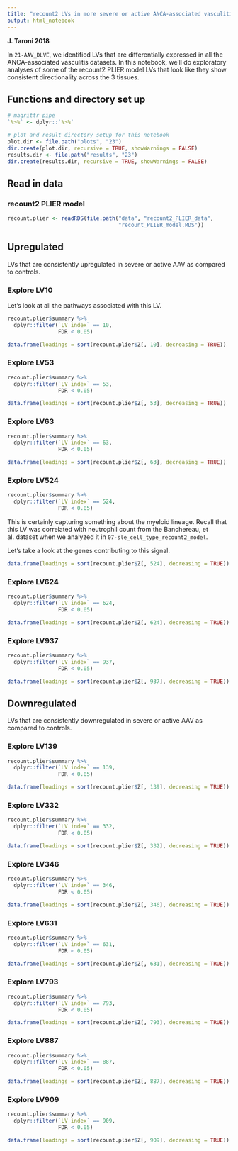 ```yaml
---
title: "recount2 LVs in more severe or active ANCA-associated vasculitis"
output: html_notebook
---
```


**J. Taroni 2018**

In `21-AAV_DLVE`, we identified LVs that are differentially expressed in all
the ANCA-associated vasculitis datasets.
In this notebook, we'll do exploratory analyses of some of the recount2 PLIER
model LVs that look like they show consistent directionality across the 3
tissues.

## Functions and directory set up

```r
# magrittr pipe
`%>%` <- dplyr::`%>%`
```

```r
# plot and result directory setup for this notebook
plot.dir <- file.path("plots", "23")
dir.create(plot.dir, recursive = TRUE, showWarnings = FALSE)
results.dir <- file.path("results", "23")
dir.create(results.dir, recursive = TRUE, showWarnings = FALSE)
```

## Read in data

### recount2 PLIER model

```r
recount.plier <- readRDS(file.path("data", "recount2_PLIER_data",
                                   "recount_PLIER_model.RDS"))
```

## Upregulated

LVs that are consistently upregulated in severe or active AAV as compared to
controls.

### Explore LV10

Let's look at all the pathways associated with this LV.

```r
recount.plier$summary %>%
  dplyr::filter(`LV index` == 10,
                FDR < 0.05)
```

```r
data.frame(loadings = sort(recount.plier$Z[, 10], decreasing = TRUE))
```

### Explore LV53

```r
recount.plier$summary %>%
  dplyr::filter(`LV index` == 53,
                FDR < 0.05)
```

```r
data.frame(loadings = sort(recount.plier$Z[, 53], decreasing = TRUE))
```

### Explore LV63

```r
recount.plier$summary %>%
  dplyr::filter(`LV index` == 63,
                FDR < 0.05)
```

```r
data.frame(loadings = sort(recount.plier$Z[, 63], decreasing = TRUE))
```

### Explore LV524

```r
recount.plier$summary %>%
  dplyr::filter(`LV index` == 524,
                FDR < 0.05)
```

This is certainly capturing something about the myeloid lineage.
Recall that this LV was correlated with neutrophil count from the 
Banchereau, et al. dataset when we analyzed it in 
`07-sle_cell_type_recount2_model`.

Let's take a look at the genes contributing to this signal.

```r
data.frame(loadings = sort(recount.plier$Z[, 524], decreasing = TRUE))
```

### Explore LV624

```r
recount.plier$summary %>%
  dplyr::filter(`LV index` == 624,
                FDR < 0.05)
```

```r
data.frame(loadings = sort(recount.plier$Z[, 624], decreasing = TRUE))
```

### Explore LV937

```r
recount.plier$summary %>%
  dplyr::filter(`LV index` == 937,
                FDR < 0.05)
```

```r
data.frame(loadings = sort(recount.plier$Z[, 937], decreasing = TRUE))
```

## Downregulated

LVs that are consistently downregulated in severe or active AAV as compared to
controls.

### Explore LV139

```r
recount.plier$summary %>%
  dplyr::filter(`LV index` == 139,
                FDR < 0.05)
```

```r
data.frame(loadings = sort(recount.plier$Z[, 139], decreasing = TRUE))
```

### Explore LV332

```r
recount.plier$summary %>%
  dplyr::filter(`LV index` == 332,
                FDR < 0.05)
```

```r
data.frame(loadings = sort(recount.plier$Z[, 332], decreasing = TRUE))
```

### Explore LV346

```r
recount.plier$summary %>%
  dplyr::filter(`LV index` == 346,
                FDR < 0.05)
```

```r
data.frame(loadings = sort(recount.plier$Z[, 346], decreasing = TRUE))
```

### Explore LV631

```r
recount.plier$summary %>%
  dplyr::filter(`LV index` == 631,
                FDR < 0.05)
```

```r
data.frame(loadings = sort(recount.plier$Z[, 631], decreasing = TRUE))
```

### Explore LV793

```r
recount.plier$summary %>%
  dplyr::filter(`LV index` == 793,
                FDR < 0.05)
```

```r
data.frame(loadings = sort(recount.plier$Z[, 793], decreasing = TRUE))
```

### Explore LV887

```r
recount.plier$summary %>%
  dplyr::filter(`LV index` == 887,
                FDR < 0.05)
```

```r
data.frame(loadings = sort(recount.plier$Z[, 887], decreasing = TRUE))
```

### Explore LV909

```r
recount.plier$summary %>%
  dplyr::filter(`LV index` == 909,
                FDR < 0.05)
```

```r
data.frame(loadings = sort(recount.plier$Z[, 909], decreasing = TRUE))
```

